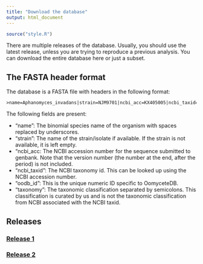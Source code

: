 ```yaml
---
title: "Download the database"
output: html_document
---
```


```r
source("style.R")
```

There are multiple releases of the database.
Usually, you should use the latest release, unless you are trying to reproduce a previous analysis.
You can download the entire database here or just a subset.

## The FASTA header format

The database is a FASTA file with headers in the following format:

```
>name=Aphanomyces_invadans|strain=NJM9701|ncbi_acc=KX405005|ncbi_taxid=157072|oodb_id=13|taxonomy=cellular_organisms;Eukaryota;Stramenopiles;Oomycetes;Saprolegniales;Saprolegniaceae;Aphanomyces_invadans
```

The following fields are present:

* "name": The binomial species name of the organism with spaces replaced by underscores.
* "strain": The name of the strain/isolate if available. If the strain is not available, it is left empty.
* "ncbi_acc: The NCBI accession number for the sequence submitted to genbank. Note that the version number (the number at the end, after the period) is not included.
* "ncbi_taxid": The NCBI taxonomy id. This can be looked up using the NCBI accession number.
* "oodb_id": This is the unique numeric ID specific to OomyceteDB.
* "taxonomy": The taxonomic classification separated by semicolons. This classification is curated by us and is not the taxonomic classification from NCBI associated with the NCBI taxid.

## Releases

<h3><a href="data/releases/release_1.fa" download>Release 1</a></h3>

<h3><a href="data/releases/release_2.fa" download>Release 2</a></h3>

